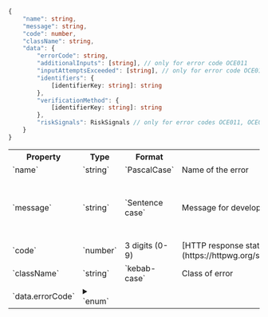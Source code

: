 
```typescript title="Error Type"
{
    "name": string,
    "message": string,
    "code": number,
    "className": string,
    "data": {
        "errorCode": string,
        "additionalInputs": [string], // only for error code OCE011
        "inputAttemptsExceeded": [string], // only for error code OCE019
        "identifiers": {
            [identifierKey: string]: string
        },
        "verificationMethod": {
            [identifierKey: string]: string
        },
        "riskSignals": RiskSignals // only for error codes OCE011, OCE012, OCE013, OCE017, and OCE019
    }
}
```

<table>
    <tr>
        <th>Property</th>
        <th>Type</th>
        <th>Format</th>
        <th>Description</th>
        <th>Example</th>
    </tr>
    <tr>
        <td>`name`</td>
        <td>`string`</td>
        <td>`PascalCase`</td>
        <td>Name of the error</td>
        <td>`"BadRequest"`</td>
    </tr>
    <tr>
        <td>`message`</td>
        <td>`string`</td>
        <td>`Sentence case`</td>
        <td>Message for developer that explains the error</td>
        <td>`"Additional information is required to source data for user: birthDate"`</td>
    </tr>
    <tr>
        <td>`code`</td>
        <td>`number`</td>
        <td>3 digits (0-9)</td>
        <td>[HTTP response status code](https://httpwg.org/specs/rfc9110.html#overview.of.status.codes)</td>
        <td>`400`</td>
    </tr>
    <tr>
        <td>`className`</td>
        <td>`string`</td>
        <td>`kebab-case`</td>
        <td>Class of error</td>
        <td>`bad-request`</td>
    </tr>
    <tr>
        <td>`data.errorCode`</td>
        <td>
            <details>
                <summary>`enum`</summary>

                See [Error Codes](/reference/api/errors#error-codes) for possible values
            </details>
        </td>
        <td>3 letters and 3 digits (0-9)</td>
        <td>[Verified error code](/reference/api/errors#error-codes)</td>
        <td>`"OCE011"`</td>
    </tr>
    <tr>
        <td>`data.additionalInputs`</td>
        <td>`[string]`</td>
        <td>`camelCase`</td>
        <td>Additional inputs to source [credentials](/reference/data/outputs#credentials) for user, where multiple values indicates **inclusive OR** (only included for [`OCE011`](/reference/api/errors#oce011))</td>
        <td>`["birthDate", "ssn4"]`</td>
    </tr>
    <tr>
        <td>`data.inputAttemptsExceeded`</td>
        <td>`[string]`</td>
        <td>`camelCase`</td>
        <td>Input(s) for which the attempts limit (3 for each input) has been exceeded (only included for [`OCE019`](/reference/api/errors#oce019))</td>
        <td>`["birthDate", "ssn4"]`</td>
    </tr>
    <tr>
        <td>`data.identifiers`</td>
        <td>`Object`</td>
        <td>`camelCase`</td>
        <td>[Identifiers](/reference/data/outputs#identifiers) includede in the request</td>
        <td>`["birthDate", "ssn4"]`</td>
    </tr>
    <tr>
        <td>`data.verificationMethod`</td>
        <td>`Object`</td>
        <td>`camelCase`</td>
        <td>[Verification method](/reference/data/outputs#verification-method) for [identifiers](/reference/data/outputs#identifiers) includede in the request</td>
        <td>`["birthDate", "ssn4"]`</td>
    </tr>
    <tr>
        <td>`identifierKey`</td>
        <td>
            <details>
                <summary>`enum`</summary>

                Possible values (see [identifiers](/reference/data/outputs#identifiers) for details):
                    - `phone`
                    - `email`
            </details>
        </td>
        <td>`camelCase`</td>
        <td>The type of identifier</td>
        <td>`"phone"`</td>
    </tr>
    <tr>
        <td>`data.riskSignals`</td>
        <td>[`RiskSignals`](/reference/api/types#risksignals)</td>
        <td>`Object`</td>
        <td>[Verified risk signals](/reference/data/outputs#metadata#risk-signals) associated with the 1-Click Signup event (only included for [`OCE011`](/reference/api/errors#oce011), [`OCE012`](/reference/api/errors#oce012), [`OCE013`](/reference/api/errors#oce013), [`OCE017`](/reference/api/errors#oce017), and [`OCE019`](/reference/api/errors#oce019))</td>
        <td>See [`RiskSignals` example](/reference/api/types#example-risksignals)</td>
    </tr>
</table>